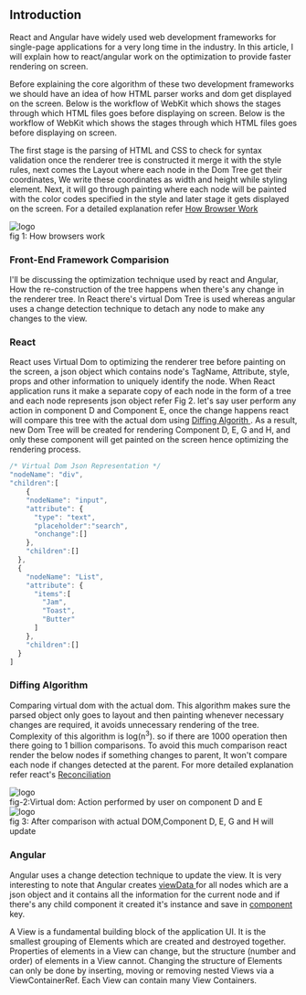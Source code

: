 
<div className={styles["Welcome"]}>

## Introduction 
<div className={styles["justifyContent"]} >
React and Angular have widely used web development frameworks for single-page applications for a very long time in the industry. 
In this article, I will explain how to react/angular work on the optimization to provide faster rendering on screen.

Before explaining the core algorithm of these two development frameworks we should have an idea of how HTML parser works and dom get displayed on the screen. Below is the workflow of WebKit which shows the stages through which HTML files goes before 
displaying on screen. Below is the workflow of WebKit which shows the stages through which HTML files goes before 
displaying on screen.

The first stage is the parsing of HTML and CSS to check for syntax validation once the renderer tree is constructed it merge it
with the style rules, next comes the Layout where each node in the Dom Tree get their coordinates, We write 
these coordinates as width and height while styling element. Next, it will go through painting where 
each node will be painted with the color codes specified in the style and later stage it gets displayed 
on the screen. For a detailed explanation refer 
[How Browser Work](http://taligarsiel.com/Projects/howbrowserswork1.htm#Introduction)

</div>

<div className={styles["webkit"]}>
  <img src={webkitflow} className={styles["logo-webkit"]} alt="logo" />
</div>
<div className={styles["center"]}> fig 1: How browsers work </div>

### Front-End Framework Comparision
<p className={styles["justifyContent"]} > 
I'll be discussing the optimization technique used by react and Angular, How the re-construction 
of the tree happens when there's any change in the renderer tree. In React there's virtual Dom Tree is used
whereas angular uses a change detection technique to detach any node to make any changes to the view.
</p>

### React 
<p className={styles["justifyContent"]} > 
React uses Virtual Dom to optimizing the renderer tree before painting on the screen, a json object which contains 
node's TagName, Attribute, style, props and other information to uniquely identify the node. When React application
runs it make a separate copy of each node in the form of a tree and each node represents json object refer Fig 2. 
let's say user perform any action in component D and Component E, once the change happens react will compare this tree with 
the actual dom using <a href="https://grfia.dlsi.ua.es/ml/algorithms/references/editsurvey_bille.pdf"> Diffing Algorith </a>.
As a result, new Dom Tree will be created for rendering Component D, E, G and H, and only these component will get painted on the screen 
hence optimizing the rendering process.
</p>

```jsx
/* Virtual Dom Json Representation */
"nodeName": "div",
"children":[
    {
    "nodeName": "input",
    "attribute": {
      "type": "text",
      "placeholder":"search",
      "onchange":[]
    },
    "children":[]
  },
  {
    "nodeName": "List",
    "attribute": {
      "items":[
        "Jam",
        "Toast",
        "Butter"
      ]
    },
    "children":[]
  }
]
```

### Diffing Algorithm
<p className={styles["justifyContent"]} > 
Comparing virtual dom with the actual dom. This algorithm makes sure the  parsed object only 
goes to layout and then painting whenever necessary changes are required, it avoids unnecessary 
rendering of the tree. Complexity of this algorithm is log(n<sup>3</sup>). so if there are 
1000 operation then there going to 1 billion comparisons. To avoid this much comparison react 
render the below nodes if something changes to parent, It won't compare each node if changes 
detected at the parent. For more detailed explanation refer react's  
<a href="https://reactjs.org/docs/reconciliation.html"> Reconciliation</a>
</p>

<div className={styles["logo"]}>
  <img src={virtualdom} className={styles["virtualdom-react"]} alt="logo" />
</div>
<div className={styles["center"]}>fig-2:Virtual dom: Action performed by user on component D and E </div>

<div className={styles["dom-height"]}>
  <img src={dom} className={styles["dom-react"]} alt="logo" />
</div>
<div className={styles["center"]}> fig 3: After comparison with actual DOM,Component D, E, G and H will update </div>

### Angular
<div className={styles["justifyContent"]} > 
Angular uses a change detection technique to update the view. It is very interesting to note that Angular creates 
<a href="https://github.com/angular/angular/blob/8.0.x/packages/core/src/view/types.ts#L343"> viewData </a> for all nodes
which are a json object and it contains all the information for the current node and if there's any child
component it created it's instance and save in <a href="https://github.com/angular/angular/blob/8.0.x/packages/core/src/view/types.ts#L351"> component </a>key. 

</div>
<div className={styles["justifyContent"]} > 

A View is a fundamental building block of the application UI. It is the smallest grouping of 
Elements which are created and destroyed together. Properties of elements in a View can change, 
but the structure (number and order) of elements in a View cannot. Changing the structure of Elements can 
only be done by inserting, 
moving or removing nested Views via a ViewContainerRef. Each View can contain many View Containers.
</div>
</div>





<!--**To learn how to build your own JAMStack app**, join the [React In Practice](https://frontarm.com/courses/react-in-practice/) course by [James K Nelson](https://twitter.com/james_k_nelson), where you'll build this blog from scratch.-->

<!-- **To change the site's colors,** edit the `:root` block in `src/index.module.css`.

**To create a new post,** add a new directory to `src/pages/posts` that is prefixed with the new post's publication date, then create a `post.js` file inside it: -->


<!-- 
**To set the maximum number of posts on an index page,**, set the `indexPageSize` property of the object exported by `src/siteMetadata.js`.

**To modify the generated HTML,** update the `src/renderPageToString.js` file.

**To add non-blog pages,** just use [`Navi.createPage()`](https://frontarm.com/navi/reference/declarations/#createpage), [`Navi.createSwitch()`](https://frontarm.com/navi/reference/declarations/#createswitch) and [`Navi.createRedirect()`](https://frontarm.com/navi/reference/declarations/#createredirect). For an example, check the about page at `src/pages/about/index.js`. If you create a page, remember to add it to the root switch at `src/pages/index.js`.

**To brush up on React's fundamentals,** check out the [React (without the buzzwords)](https://frontarm.com/courses/learn-raw-react/) and [Asynchronous JavaScript](https://frontarm.com/courses/async-javascript/) courses. -->


<!-- ## The tools -->

<!-- - [React](https://reactjs.org) renders the UI -->

<!-- 
Reference
1. https://reactjs.org/docs/reconciliation.html
2. http://taligarsiel.com/Projects/howbrowserswork1.htm#Introduction
3. https://blog.angularindepth.com/a-deep-deep-deep-deep-deep-dive-into-the-angular-compiler-5379171ffb7a
4. https://stackoverflow.com/questions/48942691/how-angular-builds-and-runs 
5. https://dzone.com/articles/how-to-use-change-detection-in-angular
6. https://blog.angularindepth.com/a-gentle-introduction-into-change-detection-in-angular-33f9ffff6f10
7. https://blog.angularindepth.com/these-5-articles-will-make-you-an-angular-change-detection-expert-ed530d28930
8. https://blog.angularindepth.com/angulars-digest-is-reborn-in-the-newer-version-of-angular-718a961ebd3e
9. https://hackernoon.com/exploring-angular-dom-abstractions-80b3ebcfc02
10. https://hackernoon.com/everything-you-need-to-know-about-change-detection-in-angular-8006c51d206f
11. https://blog.angularindepth.com/3-reasons-why-you-should-follow-angular-in-depth-publication-6e37a7d7f988
12. https://indepth.dev/he-who-thinks-change-detection-is-depth-first-and-he-who-thinks-its-breadth-first-are-both-usually-right/
13. https://blog.angularindepth.com/these-5-articles-will-make-you-an-angular-change-detection-expert-ed530d28930
14. https://teropa.info/blog/2015/03/02/change-and-its-detection-in-javascript-frameworks.html#angularjs-dirty-checking
15. https://medium.com/@bencabanes/angular-change-detection-strategy-an-introduction-819aaa7204e7

 -->

